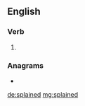 ==English==

===Verb===
{{head|en|verb form}}

# {{en-past of|splain}}

===Anagrams===
* {{l|en|sandpile}}

[[de:splained]]
[[mg:splained]]